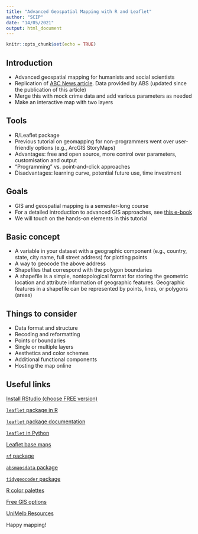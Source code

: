 ```yaml
---
title: "Advanced Geospatial Mapping with R and Leaflet"
author: "SCIP"
date: "14/05/2021"
output: html_document
---
```


```r
knitr::opts_chunk$set(echo = TRUE)
```

## Introduction

- Advanced geospatial mapping for humanists and social scientists
- Replication of [ABC News article](https://www.abc.net.au/news/2020-07-31/coronavirus-near-me-victoria-melbourne-postcode-data-covid19/12513684). Data provided by ABS (updated since the publication of this article)
- Merge this with mock crime data and add various parameters as needed
- Make an interactive map with two layers

## Tools

- R/Leaflet package
- Previous tutorial on geomapping for non-programmers went over user-friendly options (e.g., ArcGIS StoryMaps)
- Advantages: free and open source, more control over parameters, customisation and output
- "Programming" vs. point-and-click approaches
- Disadvantages: learning curve, potential future use, time investment

## Goals

- GIS and geospatial mapping is a semester-long course
- For a detailed introduction to advanced GIS approaches, see [this e-book](https://mgimond.github.io/Spatial/index.html)
- We will touch on the hands-on elements in this tutorial

## Basic concept

- A variable in your dataset with a geographic component (e.g., country, state, city name, full street address) for plotting points
- A way to geocode the above address
- Shapefiles that correspond with the polygon boundaries
- A shapefile is a simple, nontopological format for storing the geometric location and attribute information of geographic features. Geographic features in a shapefile can be represented by points, lines, or polygons (areas)

## Things to consider

- Data format and structure
- Recoding and reformatting
- Points or boundaries
- Single or multiple layers
- Aesthetics and color schemes
- Additional functional components
- Hosting the map online

## Useful links

[Install RStudio (choose FREE version)](https://www.rstudio.com/products/rstudio/download/)

[`leaflet` package in R](https://rstudio.github.io/leaflet/)

[`leaflet` package documentation](https://cran.r-project.org/web/packages/leaflet/leaflet.pdf)

[`leaflet` in Python](https://programminghistorian.org/en/lessons/mapping-with-python-leaflet)

[Leaflet base maps](https://leaflet-extras.github.io/leaflet-providers/preview/)

[`sf` package](https://r-spatial.github.io/sf/articles/sf1.html)

[`absmapsdata` package](https://github.com/wfmackey/absmapsdata)

[`tidygeocoder` package](https://rdrr.io/cran/tidygeocoder/man/tidygeocoder-package.html)

[R color palettes](https://www.datanovia.com/en/blog/top-r-color-palettes-to-know-for-great-data-visualization/)

[Free GIS options](https://gisgeography.com/free-gis-software/)

[UniMelb Resources](https://unimelb.libguides.com/GIS)

Happy mapping!







